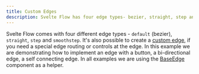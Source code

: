 ```yaml
---
title: Custom Edges
description: Svelte Flow has four edge types- bezier, straight, step and smoothstep. It’s also possible to create a custom edge, if you need a special edge routing or controls at the edge.
---
```



Svelte Flow comes with four different edge types - `default` (bezier), `straight`, `step` and `smoothstep`. It's also possible to create a [custom edge](/api-reference/types/edge-props), if you need a special edge routing or controls at the edge. In this example we are demonstrating how to implement an edge with a button, a bi-directional edge, a self connecting edge. In all examples we are using the [BaseEdge](/api-reference/components/base-edge) component as a helper.

<RemoteCodeViewer
  route="examples/edges/custom-edges"
  framework="svelte"
/>
